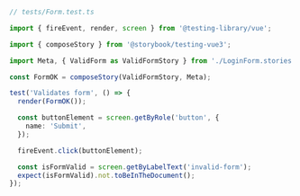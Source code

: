 ```ts
// tests/Form.test.ts

import { fireEvent, render, screen } from '@testing-library/vue';

import { composeStory } from '@storybook/testing-vue3';

import Meta, { ValidForm as ValidFormStory } from './LoginForm.stories';

const FormOK = composeStory(ValidFormStory, Meta);

test('Validates form', () => {
  render(FormOK());

  const buttonElement = screen.getByRole('button', {
    name: 'Submit',
  });

  fireEvent.click(buttonElement);

  const isFormValid = screen.getByLabelText('invalid-form');
  expect(isFormValid).not.toBeInTheDocument();
});
```
